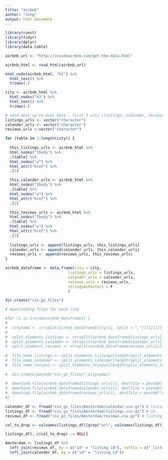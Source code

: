 ```yaml
---
title: "airbnb"
author: "Jung"
output: html_document
---
```



```r
library(rvest)
library(tidyr)
library(dplyr)
library(data.table)
```


```r
airbnb_url <- "http://insideairbnb.com/get-the-data.html"

airbnb_html <- read_html(airbnb_url)

html_node(airbnb_html, "h2") %>%
  html_text() %>%
  trimws(.)

city <- airbnb_html %>%
  html_nodes("h2") %>%
  html_text() %>%
  trimws(.)

# need most up-to-date data - first 3 urls (listings, calender, reviews)
listings_urls <- vector("character")
calender_urls <- vector("character")
reviews_urls <-vector("character")

for (table in 1:length(city)) {
  
  this_listings_urls <- airbnb_html %>%
  html_nodes("tbody") %>%
  .[table] %>%
  html_nodes("a") %>%
  html_attr("href") %>%
  .[1]

  this_calender_urls <- airbnb_html %>%
  html_nodes("tbody") %>%
  .[table] %>%
  html_nodes("a") %>%
  html_attr("href") %>%
  .[2]

  this_reviews_urls <- airbnb_html %>%
  html_nodes("tbody") %>%
  .[table] %>%
  html_nodes("a") %>%
  html_attr("href") %>%
  .[3]
  
  listings_urls <- append(listings_urls, this_listings_urls)
  calender_urls <- append(calender_urls, this_calender_urls)
  reviews_urls <- append(reviews_urls, this_reviews_urls)
}

airbnb_dataframe <- data.frame(city = city,
                            listings_urls = listings_urls,
                            calender_urls = calender_urls,
                            reviews_urls = reviews_urls,
                            stringsAsFactors = F
                            )
```

```r
dir.create("csv_gz_files")

# downloading files for each city

#for (i in 1:nrow(airbnb_dataframe)) {
#  
#  cityname <- strsplit(airbnb_dataframe$city[i], split = ",")[[1]][1]
#  
#  split_elements_listings <- strsplit(airbnb_dataframe$listings_urls[i], split = "/")[[1]]
#  split_elements_calender <- strsplit(airbnb_dataframe$calender_urls[i], split = "/")[[1]]
#  split_elements_reviews <- strsplit(airbnb_dataframe$reviews_urls[i], split = "/")[[1]]
    
#  file_name_listings <- split_elements_listings[length(split_elements_listings)]
#  file_name_calender <- split_elements_calender[length(split_elements_calender)]
#  file_name_reviews <- split_elements_reviews[length(split_elements_reviews)]
  
#  dir.create(paste0("csv_gz_files/",cityname))
  
#  download.file(airbnb_dataframe$listings_urls[i], destfile = paste0("csv_gz_files/",cityname,"/",file_name_listings))
#  download.file(airbnb_dataframe$calender_urls[i], destfile = paste0("csv_gz_files/",cityname,"/",file_name_calender))
#  download.file(airbnb_dataframe$reviews_urls[i], destfile = paste0("csv_gz_files/",cityname,"/",file_name_reviews))
#}

```


```r

calender_df <- fread("csv_gz_files/Amsterdam/calendar.csv.gz") # listing_id
listings_df <- fread("csv_gz_files/Amsterdam/listings.csv.gz") # id
reviews_df <- fread("csv_gz_files/Amsterdam/reviews.csv.gz") # listing_id

col_to_drop <- colnames(listings_df)[grep("url", colnames(listings_df))]

listings_df[, c(col_to_drop) := NULL]

Amsterdam <- listings_df %>%
  left_join(reviews_df, by = c("id" = "listing_id"), suffix = c("_listings", "_reviews")) %>%
  left_join(calender_df, by = c("id" = "listing_id"))


```


